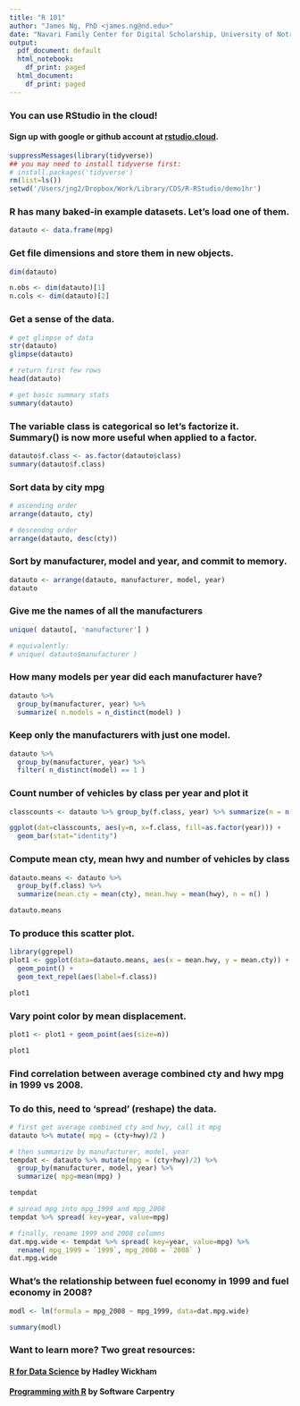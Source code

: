 ```yaml
---
title: "R 101"
author: "James Ng, PhD <james.ng@nd.edu>"
date: "Navari Family Center for Digital Scholarship, University of Notre Dame"
output:
  pdf_document: default
  html_notebook:
    df_print: paged
  html_document:
    df_print: paged
---
```


### You can use RStudio in the cloud! 
#### Sign up with google or github account at <a href="https://rstudio.cloud">rstudio.cloud</a>.

```r
suppressMessages(library(tidyverse))
## you may need to install tidyverse first:
# install.packages('tidyverse')
rm(list=ls())
setwd('/Users/jng2/Dropbox/Work/Library/CDS/R-RStudio/demo1hr')
```

### R has many baked-in example datasets. Let's load one of them.

```r
datauto <- data.frame(mpg)
```

### Get file dimensions and store them in new objects.

```r
dim(datauto)

n.obs <- dim(datauto)[1]
n.cols <- dim(datauto)[2]
```

### Get a sense of the data.

```r
# get glimpse of data
str(datauto)
glimpse(datauto)
```

```r
# return first few rows
head(datauto)
```

```r
# get basic summary stats
summary(datauto)
```

### The variable class is categorical so let's factorize it. Summary() is now more useful when applied to a factor.
```r
datauto$f.class <- as.factor(datauto$class)
summary(datauto$f.class)
```

### Sort data by city mpg

```r
# ascending order
arrange(datauto, cty)
```

```r
# descendng order
arrange(datauto, desc(cty))
```

### Sort by manufacturer, model and year, and commit to memory.

```r
datauto <- arrange(datauto, manufacturer, model, year)
datauto
```

### Give me the names of all the manufacturers 

```r
unique( datauto[, 'manufacturer'] )

# equivalently: 
# unique( datauto$manufacturer )
```

### How many models per year did each manufacturer have? 

```r
datauto %>% 
  group_by(manufacturer, year) %>% 
  summarize( n.models = n_distinct(model) )
```

### Keep only the manufacturers with just one model.

```r

datauto %>% 
  group_by(manufacturer, year) %>% 
  filter( n_distinct(model) == 1 )

```

### Count number of vehicles by class per year and plot it

```r
classcounts <- datauto %>% group_by(f.class, year) %>% summarize(n = n())

ggplot(dat=classcounts, aes(y=n, x=f.class, fill=as.factor(year))) + 
  geom_bar(stat="identity")
```


### Compute mean cty, mean hwy and number of vehicles by class 

```r
datauto.means <- datauto %>% 
  group_by(f.class) %>% 
  summarize(mean.cty = mean(cty), mean.hwy = mean(hwy), n = n() )

datauto.means
```

### To produce this scatter plot.

```r
library(ggrepel)
plot1 <- ggplot(data=datauto.means, aes(x = mean.hwy, y = mean.cty)) +
  geom_point() +
  geom_text_repel(aes(label=f.class))

plot1
```

### Vary point color by mean displacement.

```r
plot1 <- plot1 + geom_point(aes(size=n))

plot1
```

### Find correlation between average combined cty and hwy mpg in 1999 vs 2008.
### To do this, need to 'spread' (reshape) the data.

```r
# first get average combined cty and hwy, call it mpg
datauto %>% mutate( mpg = (cty+hwy)/2 )
```

```r
# then summarize by manufacturer, model, year
tempdat <- datauto %>% mutate(mpg = (cty+hwy)/2) %>%
  group_by(manufacturer, model, year) %>%
  summarize( mpg=mean(mpg) )

tempdat
```

```r
# spread mpg into mpg_1999 and mpg_2008
tempdat %>% spread( key=year, value=mpg)
```

```r
# finally, rename 1999 and 2008 columns
dat.mpg.wide <- tempdat %>% spread( key=year, value=mpg) %>%
  rename( mpg_1999 = `1999`, mpg_2008 = `2008` )
dat.mpg.wide
```

### What's the relationship between fuel economy in 1999 and fuel economy in 2008?

```r
modl <- lm(formula = mpg_2008 ~ mpg_1999, data=dat.mpg.wide)

summary(modl)
```

### Want to learn more? Two great resources:
#### <a href="http://r4ds.had.co.nz/">R for Data Science</a> by Hadley Wickham
#### <a href="https://swcarpentry.github.io/r-novice-inflammation/">Programming with R</a> by Software Carpentry
